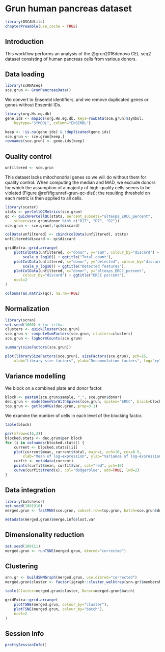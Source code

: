 # Grun human pancreas dataset

```r
library(OSCAUtils)
chapterPreamble(use_cache = TRUE)
```

## Introduction

This workflow performs an analysis of the @grun2016denovo CEL-seq2 dataset consisting of human pancreas cells from various donors.

## Data loading

```r
library(scRNAseq)
sce.grun <- GrunPancreasData()
```

We convert to Ensembl identifiers, and we remove duplicated genes or genes without Ensembl IDs.

```r
library(org.Hs.eg.db)
gene.ids <- mapIds(org.Hs.eg.db, keys=rowData(sce.grun)$symbol,
    keytype="SYMBOL", column="ENSEMBL")

keep <- !is.na(gene.ids) & !duplicated(gene.ids)
sce.grun <- sce.grun[keep,]
rownames(sce.grun) <- gene.ids[keep]
```

## Quality control

```r
unfiltered <- sce.grun
```

This dataset lacks mitochondrial genes so we will do without them for quality control.
When computing the median and MAD, we exclude donors for which the assumption of a majority of high-quality cells seems to be violated (Figure \@ref(fig:unref-grun-qc-dist); the resulting threshold on each metric is then applied to all cells.

```r
library(scater)
stats <- perCellQCMetrics(sce.grun)
qc <- quickPerCellQC(stats, percent_subsets="altexps_ERCC_percent",
    subset=sce.grun$donor %in% c("D17", "D7", "D2"))
sce.grun <- sce.grun[,!qc$discard]
```

```r
colData(unfiltered) <- cbind(colData(unfiltered), stats)
unfiltered$discard <- qc$discard

gridExtra::grid.arrange(
    plotColData(unfiltered, x="donor", y="sum", colour_by="discard") +
        scale_y_log10() + ggtitle("Total count"),
    plotColData(unfiltered, x="donor", y="detected", colour_by="discard") +
        scale_y_log10() + ggtitle("Detected features"),
    plotColData(unfiltered, x="donor", y="altexps_ERCC_percent",
        colour_by="discard") + ggtitle("ERCC percent"),
    ncol=2
)
```

```r
colSums(as.matrix(qc), na.rm=TRUE)
```

## Normalization 

```r
library(scran)
set.seed(1000) # for irlba. 
clusters <- quickCluster(sce.grun)
sce.grun <- computeSumFactors(sce.grun, clusters=clusters)
sce.grun <- logNormCounts(sce.grun)
```

```r
summary(sizeFactors(sce.grun))
```

```r
plot(librarySizeFactors(sce.grun), sizeFactors(sce.grun), pch=16,
    xlab="Library size factors", ylab="Deconvolution factors", log="xy")
```

## Variance modelling

We block on a combined plate and donor factor.

```r
block <- paste0(sce.grun$sample, "_", sce.grun$donor)
dec.grun <- modelGeneVarWithSpikes(sce.grun, spikes="ERCC", block=block)
top.grun <- getTopHVGs(dec.grun, prop=0.1)
```

We examine the number of cells in each level of the blocking factor.

```r
table(block)
```

```r
par(mfrow=c(6,3))
blocked.stats <- dec.grun$per.block
for (i in colnames(blocked.stats)) {
    current <- blocked.stats[[i]]
    plot(current$mean, current$total, main=i, pch=16, cex=0.5,
        xlab="Mean of log-expression", ylab="Variance of log-expression")
    curfit <- metadata(current)
    points(curfit$mean, curfit$var, col="red", pch=16)
    curve(curfit$trend(x), col='dodgerblue', add=TRUE, lwd=2)
}
```

## Data integration

```r
library(batchelor)
set.seed(1001010)
merged.grun <- fastMNN(sce.grun, subset.row=top.grun, batch=sce.grun$donor)
```

```r
metadata(merged.grun)$merge.info$lost.var
```

## Dimensionality reduction

```r
set.seed(100111)
merged.grun <- runTSNE(merged.grun, dimred="corrected")
```

## Clustering

```r
snn.gr <- buildSNNGraph(merged.grun, use.dimred="corrected")
merged.grun$cluster <- factor(igraph::cluster_walktrap(snn.gr)$membership)
```

```r
table(Cluster=merged.grun$cluster, Donor=merged.grun$batch)
```

```r
gridExtra::grid.arrange(
    plotTSNE(merged.grun, colour_by="cluster"),
    plotTSNE(merged.grun, colour_by="batch"),
    ncol=2
)
```

## Session Info {-}

```r
prettySessionInfo()
```
